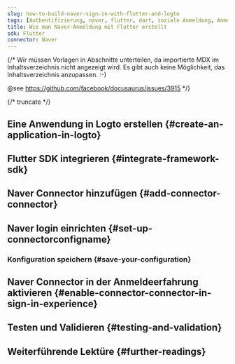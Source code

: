 ```yaml
---
slug: how-to-build-naver-sign-in-with-flutter-and-logto
tags: [Authentifizierung, naver, flutter, dart, soziale Anmeldung, Anmeldung, Login]
title: Wie man Naver-Anmeldung mit Flutter erstellt
sdk: Flutter
connector: Naver
---
```


{/*
  Wir müssen Vorlagen in Abschnitte unterteilen, da importierte MDX im Inhaltsverzeichnis nicht angezeigt wird.
  Es gibt auch keine Möglichkeit, das Inhaltsverzeichnis anzupassen. :-)

  @see https://github.com/facebook/docusaurus/issues/3915
*/}




{/* truncate */}

<Intro connector={connector} sdk="Flutter" link="https://flutter.dev" />

## Eine Anwendung in Logto erstellen \{#create-an-application-in-logto}

<CreateApplication type="Native app" framework="Flutter" />

## Flutter SDK integrieren \{#integrate-framework-sdk}

<IntegrateSdk />

## Naver Connector hinzufügen \{#add-connector-connector}

<AddSocialConnector connector={connector} framework="Flutter" />

## Naver login einrichten \{#set-up-connectorconfigname}

<ConnectorGuide />

### Konfiguration speichern \{#save-your-configuration}

<SaveYourConfiguration connector={connector} />

## Naver Connector in der Anmeldeerfahrung aktivieren \{#enable-connector-connector-in-sign-in-experience}

<EnableSocialConnector connector={connector} />

## Testen und Validieren \{#testing-and-validation}

<TestingAndValidation connector={connector} sdk="Flutter" />

## Weiterführende Lektüre \{#further-readings}

<FurtherReadings />